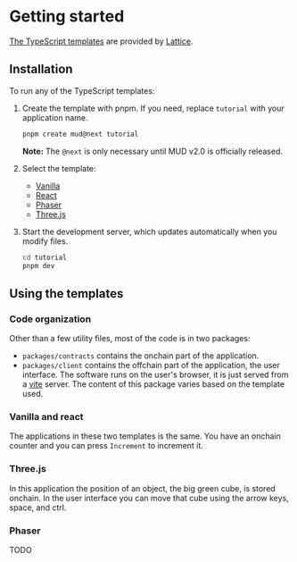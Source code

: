# Getting started

[The TypeScript templates](https://github.com/latticexyz/mud/tree/main/templates) are provided by [Lattice](https://lattice.xyz/).

## Installation

To run any of the TypeScript templates:

1. Create the template with pnpm.
   If you need, replace `tutorial` with your application name.

   ```sh copy
   pnpm create mud@next tutorial
   ```

   **Note:** The `@next` is only necessary until MUD v2.0 is officially released.

1. Select the template:

   - [Vanilla](./vanilla)
   - [React](./react)
   - [Phaser](./phaser)
   - [Three.js](./three)

1. Start the development server, which updates automatically when you modify files.

   ```sh copy
   cd tutorial
   pnpm dev
   ```

## Using the templates

### Code organization

Other than a few utility files, most of the code is in two packages:

- `packages/contracts` contains the onchain part of the application.
- `packages/client` contains the offchain part of the application, the user interface.
  The software runs on the user's browser, it is just served from a [vite](https://vitejs.dev/) server.
  The content of this package varies based on the template used.

### Vanilla and react

The applications in these two templates is the same.
You have an onchain counter and you can press `Increment` to increment it.

### Three.js

In this application the position of an object, the big green cube, is stored onchain.
In the user interface you can move that cube using the arrow keys, space, and ctrl.

### Phaser

TODO
